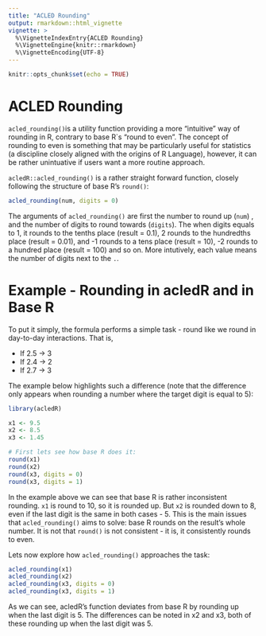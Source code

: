 ```yaml
---
title: "ACLED Rounding"
output: rmarkdown::html_vignette
vignette: >
  %\VignetteIndexEntry{ACLED Rounding}
  %\VignetteEngine{knitr::rmarkdown}
  %\VignetteEncoding{UTF-8}
---
```


```r
knitr::opts_chunk$set(echo = TRUE)
```

# ACLED Rounding

`acled_rounding()`is a utility function providing a more "intuitive" way of rounding in R, contrary to base R`s "round to even". The concept of rounding to even is something that may be particularly useful for statistics (a discipline closely aligned with the origins of R Language), however, it can be rather unintuative if users want a more routine approach. 

`acledR::acled_rounding()` is a rather straight forward function, closely following the structure of base R's `round()`:

```r
acled_rounding(num, digits = 0)
```

The arguments of `acled_rounding()` are first the number to round up (`num`) , and the number of digits to round towards (`digits`). The when digits equals to 1, it rounds to the tenths place (result = 0.1), 2 rounds to the hundredths place (result = 0.01), and -1 rounds to a tens place (result = 10), -2 rounds to a hundred place (result = 100) and so on. More intutively, each value means the number of digits next to the `.`. 


# Example - Rounding in acledR and in Base R

To put it simply, the formula performs a simple task - round like we round in day-to-day interactions. That is, 

-   If 2.5 -> 3
-   If 2.4 -> 2
-   If 2.7 -> 3

The example below highlights such a difference (note that the difference only appears when rounding a number where the target digit is equal to 5):

```r
library(acledR)

x1 <- 9.5
x2 <- 8.5
x3 <- 1.45

# First lets see how base R does it:
round(x1)
round(x2)
round(x3, digits = 0)
round(x3, digits = 1)
```

In the example above we can see that base R is rather inconsistent rounding. `x1` is round to 10, so it is rounded up. But `x2` is rounded down to 8, even if the last digit is the same in both cases - 5. This is the main issues that `acled_rounding()` aims to solve: base R rounds on the result's whole number. It is not that `round()` is not consistent - it is, it consistently rounds to even.

Lets now explore how `acled_rounding()` approaches the task:

```r
acled_rounding(x1)
acled_rounding(x2)
acled_rounding(x3, digits = 0)
acled_rounding(x3, digits = 1)
```

As we can see, acledR's function deviates from base R by rounding up when the last digit is 5. The differences can be noted in x2 and x3, both of these rounding up when the last digit was 5. 
